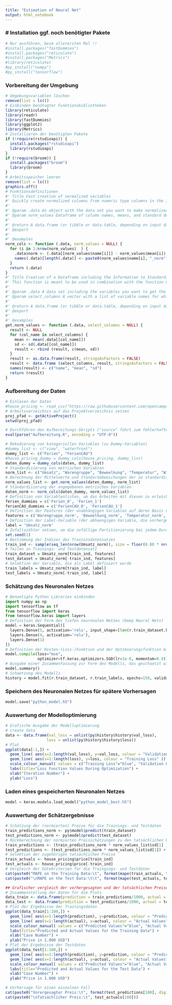 ```yaml
---
title: "Estimation of Neural Net"
output: html_notebook
---
```


### # Installation ggf. noch benötigter Pakete ###
```r
# Nur ausführen, beim allerersten Mal !!
#install.packages("fastDummies")
#install.packages("reticulate")
#install.packages("Metrics")
#library(reticulate)
#py_install("numpy")
#py_install("tensorflow")
```


### Vorbereitung der Umgebung ###
```r
# Umgebungsvariablen löschen
remove(list = ls())
# Einbinden benötogter Funktionsbibliotheken
library(reticulate)
library(readr)
library(fastDummies)
library(ggplot2)
library(Metrics)
# Installieren der benötigten Pakete
if (!require(rstudioapi)) {
  install.packages("rstudioapi")
  library(rstudioapi) 
}
if (!require(broom)) {
  install.packages("broom")
  library(broom)
}
# Arbeitsspeicher leeren
remove(list = ls())
graphics.off()
# Funktionsdefinitionen
#' Title Fast creation of normalized variables
#' Quickly create normalized columns from numeric type columns in the inputted data. This function is useful for statistical analysis when you want normalized columns rather than the actual columns.
#'
#' @param .data An object with the data set you want to make normalized columns from.
#' @param norm_values Dataframe of column names, means, and standard deviations that is used to create corresponding normalized variables from.
#'
#' @return A data.frame (or tibble or data.table, depending on input data type) with same number of rows as inputted data and original columns plus the newly created normalized. columns.
#' @export
#'
#' @examples
norm_cols <- function (.data, norm_values = NULL) {
  for (i in 1:nrow(norm_values)  ) {
    .data$norm <- (.data[[norm_values$name[i]]] - norm_values$mean[i]) / norm_values$sd[i]
    names(.data)[length(.data)] <- paste0(norm_values$name[i], "_norm")
  }
  return (.data)
}
#' Title Creation of a Dataframe including the Information to Standardize Variables
#' This function is meant to be used in combination with the function norm_cols
#'
#' @param .data A data set including the variables you want to get the means and standard deviations from.
#' @param select_columns A vector with a list of variable names for which you want to get the means and standard deviations from.
#'
#' @return A data.frame (or tibble or data.table, depending on input data type) including the names, means, and standard deviations of the variables included in the select_columns argument.
#' @export
#'
#' @examples
get.norm_values <- function (.data, select_columns = NULL) {
  result <- NULL
  for (col_name in select_columns) {
    mean <- mean(.data[[col_name]])
    sd <- sd(.data[[col_name]])
    result <- rbind (result, c(mean, sd))
  }
  result <- as.data.frame(result, stringsAsFactors = FALSE)
  result <- data.frame (select_columns, result, stringsAsFactors = FALSE)
  names(result) <- c("name", "mean", "sd")
  return (result)
}
```


### Aufbereitung der Daten ###
```r
# Einlesen der Daten
#house_pricing <- read_csv("https://raw.githubusercontent.com/opencampus-sh/ws1920-datascience/master/house_pricing_test.csv")
# Arbeitsverzeichnis auf das Projektverzeichnis setzen
proj_pfad <- getActiveProject()
setwd(proj_pfad)

# Durchführen des Aufbereitungs-Skripts ("source" führt zum fehlerhaften Durchführen mit Umlauten, daher die explizite Angabe der Unicode-Kodierung)
eval(parse("Aufbereitung.R", encoding = "UTF-8"))

```

```r
# Rekodierung von kategoriellen Variablen (zu Dummy-Variablen)
#dummy_list <- c("view", "waterfront")
dummy_list <- c("Ferien", "FerienCAU")
#house_pricing_dummy = dummy_cols(house_pricing, dummy_list)
daten_dummy = dummy_cols(daten, dummy_list)
# Standardisierung von metrischen Variablen
norm_list <- c("Umsatz", "Warengruppe", "Bewoelkung", "Temperatur", "Windgeschwindigkeit", "Wettercode", "Umsatz_letze_1__Tage", "Umsatz_letze_2__Tage", "Umsatz_letze_3__Tage", "Umsatz_letze_7__Tage", "Umsatz_letze_30__Tage", "Wochentag")
# Berechnung der Mittelwerte und Standardabweichungen der zu standardisierenden Variablen
norm_values_list <- get.norm_values(daten_dummy, norm_list)
# Standardisierung der angegebenen metrischen Variablen
daten_norm <- norm_cols(daten_dummy, norm_values_list)
# Definition von Variablenlisten, um das Arbeiten mit diesen zu erleichtern
ferien_dummies = c('Ferien_0', 'Ferien_1')
ferienCAU_dummies = c('FerienCAU_0', 'FerienCAU_1')
# Definition der Features (der unabhängigen Variablen auf deren Basis die Vorhersagen erzeugt werden sollen)
features = c('Warengruppe_norm', 'Bewoelkung_norm', 'Temperatur_norm', 'Windgeschwindigkeit_norm', 'Wettercode_norm', 'Umsatz_letze_1__Tage_norm', 'Umsatz_letze_2__Tage_norm', 'Umsatz_letze_3__Tage_norm', 'Umsatz_letze_7__Tage_norm', 'Umsatz_letze_30__Tage_norm', 'Wochentag_norm', ferien_dummies, ferienCAU_dummies)
# Definition der Label-Variable (der abhaengigen Variable, die vorhergesagt werden soll) sowie
label = 'Umsatz_norm'
# Zufallszähler setzen, um die zufällige Partitionierung bei jedem Durchlauf gleich zu halten
set.seed(1)
# Bestimmung der Indizes des Traininsdatensatzes
train_ind <- sample(seq_len(nrow(Umsatz_norm)), size = floor(0.80 * nrow(Umsatz_norm)))
# Teilen in Trainings- und Testdatensatz
train_dataset = Umsatz_norm[train_ind, features]
test_dataset = Umsatz_norm[-train_ind, features]
# Selektion der Variable, die als Label definiert wurde
train_labels = Umsatz_norm[train_ind, label]
test_labels = Umsatz_norm[-train_ind, label]
```


### Schätzung des Neuronalen Netzes
```python
# Benoetigte Python Libraries einbinden
import numpy as np
import tensorflow as tf
from tensorflow import keras
from tensorflow.keras import layers
# Definition der Form des tiefen neuronalen Netzes (Deep Neural Nets)
model = keras.Sequential([
  layers.Dense(5, activation='relu', input_shape=[len(r.train_dataset.keys())]),
  layers.Dense(4, activation='relu'),
  layers.Dense(1)
])
# Definition der Kosten-(Loss-)Funktion und der Optimierungsfunktion mit seinen Hyperparametern
model.compile(loss="mse",
              optimizer=tf.keras.optimizers.SGD(lr=1e-6, momentum=0.9))
# Ausgabe einer Zusammenfassung zur Form des Modells, das geschaetzt wird (nicht notwendig)
model.summary()
# Schaetzung des Modells
history = model.fit(r.train_dataset, r.train_labels, epochs=150, validation_split = 0.1, verbose=0)
```


### Speichern des Neuronalen Netzes für spätere Vorhersagen ###
```python
model.save("python_model.h5")
```


### Auswertung der Modelloptimierung ###
```r
# Grafische Ausgabe der Modelloptimierung
# create data
data <- data.frame(val_loss = unlist(py$history$history$val_loss),
                  loss = unlist(py$history$history$loss))
# Plot
ggplot(data[-1,]) +
  geom_line( aes(x=1:length(val_loss), y=val_loss, colour = "Validation Loss" )) +
  geom_line( aes(x=1:length(loss), y=loss, colour = "Training Loss" )) +
  scale_colour_manual( values = c("Training Loss"="blue", "Validation Loss"="red") ) +
  labs(title="Loss Function Values During Optimization") +
  xlab("Iteration Number") +
  ylab("Loss") 
```


### Laden eines gespeicherten Neuronalen Netzes ###
```python
model = keras.models.load_model("python_model_best.h5")
```


### Auswertung der Schätzergebnisse ###
```r
# Schätzung der (normierten) Preise für die Trainings- und Testdaten
train_predictions_norm <- py$model$predict(train_dataset)
test_predictions_norm <- py$model$predict(test_dataset)
# Rückberechnung der normierten Preisschätzungen zu den tatsächlichen Preisschätzungen bzw. Preisen
train_predictions <- (train_predictions_norm * norm_values_list$sd[1] ) + norm_values_list$mean[1]
test_predictions <- (test_predictions_norm * norm_values_list$sd[1]) + norm_values_list$mean[1]
# Selektion der zugehörigen tatsächlichen Preise
train_actuals <- house_pricing$price[train_ind]
test_actuals <- house_pricing$price[-train_ind]
# Vergleich der Gütekriterien für die Traingings- und Testdaten
cat(paste0("MAPE on the Training Data:\t", format(mape(train_actuals, train_predictions)*100, digits=3, nsmall=2)))
cat(paste0("\nMAPE on the Test Data:\t\t", format(mape(test_actuals, test_predictions)*100, digits=3, nsmall=2)))
```

```r
## Grafischer vergleich der vorhergesagten und der tatsächlichen Preise für die Trainings- und Testdaten
# Zusammenstellung der Daten für die Plots
data_train <- data.frame(prediction = train_predictions/1000, actual = train_actuals/1000)
data_test <- data.frame(prediction = test_predictions/1000, actual = test_actuals/1000)
# Plot der Ergebnisse der Trainingsdaten
ggplot(data_train[1:100,]) +
  geom_line( aes(x=1:length(prediction), y=prediction, colour = "Predicted Values" )) +
  geom_line( aes(x=1:length(actual), y=actual, colour = "Actual Values" )) +
  scale_colour_manual( values = c("Predicted Values"="blue", "Actual Values"="red") ) +
  labs(title="Predicted and Actual Values for the Training Data") +
  xlab("Case Number") +
  ylab("Price in 1.000 USD") 
# Plot der Ergebnisse der Testdaten
ggplot(data_test[1:100,]) +
  geom_line( aes(x=1:length(prediction), y=prediction, colour = "Predicted Values" )) +
  geom_line( aes(x=1:length(actual), y=actual, colour = "Actual Values" )) +
  scale_colour_manual( values = c("Predicted Values"="blue", "Actual Values"="red") ) +
  labs(title="Predicted and Actual Values for the Test Data") +
  xlab("Case Number") +
  ylab("Price in 1.000 USD") 
```

```r
# Vorhersage für einen einzelnen Fall
cat(paste0("Vorergesagter Preis:\t", format(test_predictions[100], digits=2, nsmall =0)))
cat(paste0("\nTatsächlicher Preis:\t", test_actuals[100]))
```